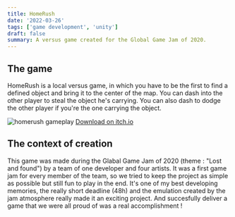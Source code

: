 ```yaml
---
title: HomeRush
date: '2022-03-26'
tags: ['game development', 'unity']
draft: false
summary: A versus game created for the Global Game Jam of 2020.
---
```


## The game

HomeRush is a local versus game, in which you have to be the first to find a defined object and bring it to the center of the map. You can dash into the other player to steal the object he's carrying. You can also dash to dodge the other player if you're the one carrying the object.

<Image
  alt="homerush gameplay"
  src="/static/images/games/homerushGamePlay.png"
  width={1280}
  height={720}
/>
<a href="https://weirddreamer.itch.io/homerush" target="_blank" rel="noopener noreferrer">
  Download on itch.io
</a>

## The context of creation

This game was made during the Glabal Game Jam of 2020 (theme : "Lost and found") by a team of one developer and four artists. It was a first game jam for every member of the team, so we tried to keep the project as simple as possible but still fun to play in the end. It's one of my best developing memories, the really short deadline (48h) and the emulation created by the jam atmosphere really made it an exciting project. And succesfully deliver a game that we were all proud of was a real accomplishment !
